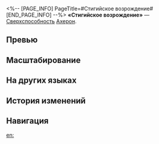 <%-- [PAGE_INFO]
PageTitle=#Стигийское возрождение#
[END_PAGE_INFO] --%>
{{Навык Инфобокс
|Название         = Стигийское возрождение
|Изображение      = Навык Стигийское возрождение.png
|Персонаж         = Ахерон
|Тип              = Сверхспособность
|Тэг              = Групповая атака
|УронСтойк        = 5
|ЭнергияГен       = 
|Энергия          = 
|Длительность     = 
|Описание         = 
|Свойство1        = 
|Масштабирование1 = 
}}
'''«Стигийское возрождение»''' — [[Сверхспособность]] [[Ахерон]].

==Превью==
{{Превью
|Файл = Стигийское возрождение Превью
}}

==Масштабирование==
{{Масштабирование навыка
|72%;76.8%;81.6%;86.4%;91.2%;96%;102%;108%;114%;120%;124.8%;129.6%;134.4%;139.2%;144%
}}

==На других языках==
{{На других языках
|en   = Stygian Resurge
|zhs  = 黄泉返渡
|zht  = 黃泉返渡
|ja   = 黄泉返り
|ko   = 황천의 귀환
|es   = Resurgimiento estigio
|fr   = Vengeance du Styx
|ru   = Стигийское возрождение
|th   = Stygian Resurge
|vi   = Hoàng Tuyền Vượt Kiếp
|de   = Zurück ins Jenseits
|id   = Stygian Resurge
|pt   = Ressurreição Estígia
}}

==История изменений==
{{История изменений|3.5}}

==Навигация==
{{Навык Навбокс|Ахерон}}

[[en:]]